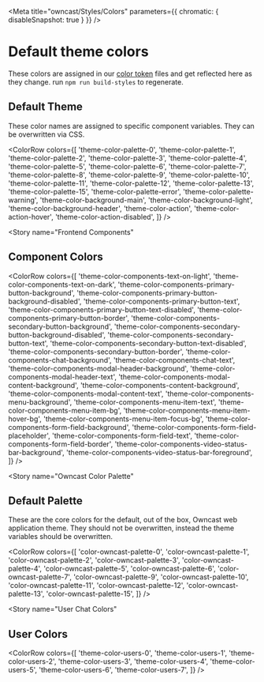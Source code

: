 
<Meta title="owncast/Styles/Colors" parameters={{ chromatic: { disableSnapshot: true } }} />

# Default theme colors

These colors are assigned in our [color token](https://github.com/owncast/owncast/tree/develop/web/style-definitions/tokens/color) files
and get reflected here as they change. run `npm run build-styles` to regenerate.

<Story name="Default Theme">
	
## Default Theme

These color names are assigned to specific component variables. They can be overwritten via CSS.

<ColorRow
  colors={[
    'theme-color-palette-0',
    'theme-color-palette-1',
    'theme-color-palette-2',
    'theme-color-palette-3',
    'theme-color-palette-4',
    'theme-color-palette-5',
    'theme-color-palette-6',
    'theme-color-palette-7',
    'theme-color-palette-8',
    'theme-color-palette-9',
    'theme-color-palette-10',
    'theme-color-palette-11',
    'theme-color-palette-12',
    'theme-color-palette-13',
    'theme-color-palette-15',
    'theme-color-palette-error',
    'theme-color-palette-warning',
    'theme-color-background-main',
    'theme-color-background-light',
    'theme-color-background-header',
    'theme-color-action',
    'theme-color-action-hover',
    'theme-color-action-disabled',
  ]}
/>
</Story>

<Story
  name="Frontend Components"
>
## Component Colors

<ColorRow
  colors={[
    'theme-color-components-text-on-light',
    'theme-color-components-text-on-dark',
    'theme-color-components-primary-button-background',
    'theme-color-components-primary-button-background-disabled',
    'theme-color-components-primary-button-text',
    'theme-color-components-primary-button-text-disabled',
    'theme-color-components-primary-button-border',
    'theme-color-components-secondary-button-background',
    'theme-color-components-secondary-button-background-disabled',
    'theme-color-components-secondary-button-text',
    'theme-color-components-secondary-button-text-disabled',
    'theme-color-components-secondary-button-border',
    'theme-color-components-chat-background',
    'theme-color-components-chat-text',
    'theme-color-components-modal-header-background',
    'theme-color-components-modal-header-text',
    'theme-color-components-modal-content-background',
    'theme-color-components-content-background',
    'theme-color-components-modal-content-text',
    'theme-color-components-menu-background',
    'theme-color-components-menu-item-text',
    'theme-color-components-menu-item-bg',
    'theme-color-components-menu-item-hover-bg',
    'theme-color-components-menu-item-focus-bg',
    'theme-color-components-form-field-background',
    'theme-color-components-form-field-placeholder',
    'theme-color-components-form-field-text',
    'theme-color-components-form-field-border',
    'theme-color-components-video-status-bar-background',
    'theme-color-components-video-status-bar-foreground',
  ]}
/>
</Story>

<Story
  name="Owncast Color Palette"
>
## Default Palette

These are the core colors for the default, out of the box, Owncast web application theme.
They should not be overwritten, instead the theme variables should be overwritten.

<ColorRow
  colors={[
    'color-owncast-palette-0',
    'color-owncast-palette-1',
    'color-owncast-palette-2',
    'color-owncast-palette-3',
    'color-owncast-palette-4',
    'color-owncast-palette-5',
    'color-owncast-palette-6',
    'color-owncast-palette-7',
    'color-owncast-palette-9',
    'color-owncast-palette-10',
    'color-owncast-palette-11',
    'color-owncast-palette-12',
    'color-owncast-palette-13',
    'color-owncast-palette-15',
  ]}
/>
</Story>

<Story
  name="User Chat Colors"
>
## User Colors

<ColorRow
  colors={[
    'theme-color-users-0',
    'theme-color-users-1',
    'theme-color-users-2',
    'theme-color-users-3',
    'theme-color-users-4',
    'theme-color-users-5',
    'theme-color-users-6',
    'theme-color-users-7',
  ]}
/>
</Story>
